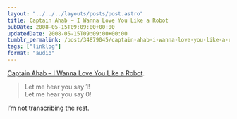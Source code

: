 ```yaml
---
layout: "../../../layouts/posts/post.astro"
title: Captain Ahab – I Wanna Love You Like a Robot
pubDate: 2008-05-15T09:09:00+00:00
updatedDate: 2008-05-15T09:09:00+00:00
tumblr_permalink: /post/34879045/captain-ahab-i-wanna-love-you-like-a-robot-let
tags: ["linklog"]
format: "audio"
---
```



<YouTube id="https://www.youtube.com/watch?v=0u0O_a0WV3M" />

[Captain Ahab &#8211; I Wanna Love You Like a Robot][1].

> Let me hear you say 1!<br />
> Let me hear you say 0!

I&rsquo;m not transcribing the rest.

[1]: https://www.youtube.com/watch?v=0u0O_a0WV3M
